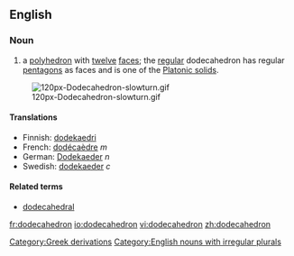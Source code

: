 {{wikipedia}}
==English==
===Noun===
{{en-noun| dodecahedr|a | pl2=dodecahedrons}}

#{{geometry}} a [[polyhedron]] with [[twelve]] [[face]]s; the [[regular]] dodecahedron has regular [[pentagon]]s as faces and is one of the [[Platonic solid]]s.

[[Image:120px-Dodecahedron-slowturn.gif]]

====Translations====
*Finnish: [[dodekaedri]]
*French: [[dodécaèdre]] ''m''
*German: [[Dodekaeder]] ''n''
*Swedish: [[dodekaeder]] ''c''

====Related terms====
*[[dodecahedral]]

[[Category:Greek derivations]]
[[Category:English nouns with irregular plurals]]

[[fr:dodecahedron]]
[[io:dodecahedron]]
[[vi:dodecahedron]]
[[zh:dodecahedron]]
